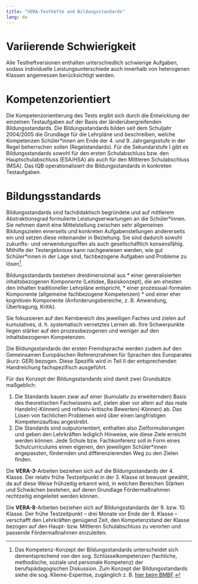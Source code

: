```yaml
---
title: "VERA-Testhefte und Bildungsstandards"
lang: de
---
```


# Variierende Schwierigkeit

Alle Testheftversionen enthalten unterschiedlich schwierige Aufgaben, sodass individuelle Leistungsunterschiede auch innerhalb von heterogenen Klassen angemessen berücksichtigt werden. 

# Kompetenzorientiert

Die Kompetenzorientierung des Tests ergibt sich durch die Entwicklung der einzelnen Testaufgaben auf der Basis der länderübergreifenden Bildungsstandards. Die Bildungsstandards bilden seit dem Schuljahr 2004/2005 die Grundlage für die Lehrpläne und beschreiben, welche Kompetenzen Schüler\*innen am Ende der 4. und 9. Jahrgangsstufe in der Regel beherrschen sollen (Regelstandards). Für die Sekundarstufe I gibt es Bildungsstandards sowohl für den ersten Schulabschluss bzw. den Hauptschulabschluss (ESA/HSA) als auch für den Mittleren Schulabschluss (MSA). Das IQB operationalisiert die Bildungsstandards in konkreten Testaufgaben. 

# Bildungsstandards

Bildungsstandards sind fachdidaktisch begründete und auf mittlerem Abstraktionsgrad formulierte Leistungserwartungen an die Schüler\*innen. Sie nehmen damit eine Mittelstellung zwischen sehr allgemeinen Bildungszielen einerseits und konkreten Aufgabenstellungen andererseits ein und setzen diese miteinander in Beziehung. Sie sind dadurch sowohl zukunfts- und verwendungsoffen als auch gesellschaftlich konsensfähig. Mithilfe der Testergebnisse kann nachgewiesen werden, wie gut Schüler\*innen in der Lage sind, fachbezogene Aufgaben und Probleme zu lösen[^1].

Bildungsstandards bestehen dreidimensional aus
* einer generalisierten inhaltsbezogenen Komponente (Leitidee, Basiskonzept), die am ehesten den Inhalten traditioneller Lehrpläne entspricht,
* einer prozessual-formalen Komponente (allgemeine fachbezogene Kompetenzen) 
* und einer eher kognitiven Komponente (Anforderungsbereiche, z. B. Anwendung, Übertragung, Kritik).

Sie fokussieren auf den Kernbereich des jeweiligen Faches und zielen auf kumulatives, d. h. systematisch vernetztes Lernen ab. Ihre Schwerpunkte liegen stärker auf den prozessbezogenen und weniger auf den inhaltsbezogenen Kompetenzen.

Die Bildungsstandards der ersten Fremdsprache werden zudem auf den Gemeinsamen Europäischen Referenzrahmen für Sprachen des Europarates (kurz: GER) bezogen. Diese Spezifik wird in Teil II der entsprechenden Handreichung fachspezifisch ausgeführt.

Für das Konzept der Bildungsstandards sind damit zwei Grundsätze maßgeblich:

1.	Die Standards bauen zwar auf einer (kumulativ zu erweiternden) Basis des theoretischen Fachwissens auf, zielen aber vor allem auf das reale Handeln(-Können) und reflexiv-kritische Bewerten(-Können) ab. Das Lösen von fachlichen Problemen wird über einen langfristigen Kompetenzaufbau angestrebt. 
2.	Die Standards sind outputorientiert, enthalten also Zielformulierungen und geben den Lehrkräften lediglich Hinweise, wie diese Ziele erreicht werden können. Jede Schule bzw. Fachkonferenz soll in Form eines Schulcurriculums einen eigenen, den jeweiligen Schüler\*innen angepassten, fördernden und differenzierenden Weg zu den Zielen finden.
 
Die **VERA-3**-Arbeiten beziehen sich auf die Bildungsstandards der 4. Klasse. Der relativ frühe Testzeitpunkt in der 3. Klasse ist bewusst gewählt, da auf diese Weise frühzeitig erkannt wird, in welchen Bereichen Stärken und Schwächen bestehen, auf deren Grundlage Fördermaßnahmen rechtzeitig eingeleitet werden können.

Die **VERA-8**-Arbeiten beziehen sich auf Bildungsstandards der 9. bzw. 10. Klasse. Der frühe Testzeitpunkt – drei Monate vor Ende der 8. Klasse – verschafft den Lehrkräften genügend Zeit, den Kompetenzstand der Klasse bezogen auf den Haupt- bzw. Mittleren Schulabschluss zu verorten und passende Fördermaßnahmen einzuleiten.

[^1]: Das Kompetenz-Konzept der Bildungsstandards unterscheidet sich dementsprechend von den sog. Schlüsselkompetenzen (fachliche, methodische, soziale und personale Kompetenz) der berufspädagogischen Diskussion. Zum Konzept der Bildungsstandards siehe die sog. Klieme-Expertise, zugänglich z. B. [hier beim BMBF](https://www.researchgate.net/publication/281345382_Zur_Entwicklung_nationaler_Bildungsstandards_Eine_Expertise_Stand_Juni_2003).
